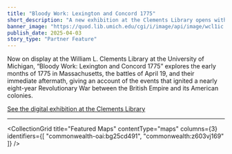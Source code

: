 ```yaml
---
title: "Bloody Work: Lexington and Concord 1775"
short_description: "A new exhibition at the Clements Library opens with a map to explore the events of April 1775 in Lexington and Concord"
banner_image: "https://quod.lib.umich.edu/cgi/i/image/api/image/wcl1ic:840:WCL000934/663,634,2203,1110/,1200/0/default.jpg"
publish_date: 2025-04-03
story_type: "Partner Feature"
---
```



Now on display at the William L. Clements Library at the University of Michigan, “Bloody Work: Lexington and Concord 1775” explores the early months of 1775 in Massachusetts, the battles of April 19, and their immediate aftermath, giving an account of the events that ignited a nearly eight-year Revolutionary War between the British Empire and its American colonies.

<a href="https://clements.umich.edu/exhibit/bloody-work/" class="button text-3xl px-4 py-2 border-2">See the digital exhibition at the Clements Library</a>

---

<CollectionGrid
    title="Featured Maps"
    contentType="maps"
    columns={3}
    identifiers={[
        "commonwealth-oai:bg25cd491",
        "commonwealth:z603vj169"
    ]}
/>
